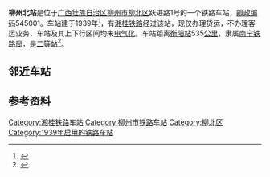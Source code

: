 {{noteTA
|1=zh-cn:始发车次; zh-hk:列車班次;
|2=zh-cn:车次; zh-hk:班次;
}}
{{Infobox China railway station
|车站名称 = 柳州北站
|图片 = Liuzhoubei Railway Station (20190420184450).jpg
|图片介绍 = 柳州北站站场（2019年4月）
|former = 柳江北站
|英文名称 = Liuzhoubei Railway Station
|车站代码 = 36248<ref>{{cite book|title=中华人民共和国铁路车站代码（GB/T 10302-2010）|publisher=中国标准出版社|year=2010|isbn=155066140495|ignore-isbn-error=true|pages=22}}</ref>
|电报码 = 
|拼音码 = 
|车站位置 = [[广西壮族自治区|广西壮族自治区]][[柳州市|柳州市]][[柳北区|柳北区]]跃进路1号
|坐标 = {{coord|24.331896|109.403498|display=inline,title}}
|归属 = [[南宁铁路局|南宁铁路局]][[柳州车务段|柳州车务段]]
|线路 = [[湘桂铁路|湘桂铁路]]
|车站等级 = [[二等站_(中铁)|二等站]]
}}
'''柳州北站'''是位于[[广西壮族自治区|广西壮族自治区]][[柳州市|柳州市]][[柳北区|柳北区]]跃进路1号的一个铁路车站，[[邮政编码|邮政编码]]545001。车站建于1939年<ref>{{cite web|url=http://lib.gxdqw.com/view-b13-57.html|title=第一节 主要车站|publisher=广西地情网|accessdate=2019-04-22|archive-date=2017-11-07|archive-url=https://web.archive.org/web/20171107005252/http://lib.gxdqw.com/view-b13-57.html|dead-url=no}}</ref>，有[[湘桂铁路|湘桂铁路]]经过该站，现仅办理货运，不办理客运业务，车站及其上下行区间均未[[电气化|电气化]]。车站距离[[衡阳站|衡阳站]]535[[公里|公里]]，隶属[[南宁铁路局|南宁铁路局]]，是[[二等站_(中铁)|二等站]]<ref>{{Cite book|title=中国铁路站名词典|last=孙本祥主编|first=|publisher=北京：[[中国铁道出版社|中国铁道出版社]]|year=2003.04|isbn=7-113-03941-3|location=|pages=480}}</ref>。

== 邻近车站 ==
{{start rail box|[[File:China_Railways.svg|16px]] [[中国铁路|中国铁路]]}}
{{s-inop|[[鹧鸪江站|鹧鸪江站]]|{{站|衡阳}}方向}}
{{s-line|[[湘桂铁路|湘桂铁路]]<br />← 7km 柳州北站 4km →}}
{{s-inop|[[柳州站|柳州站]]|{{站|同登}}方向}}
{{end box}}

== 参考资料 ==
{{reflist}}

{{湘桂铁路}}

[[Category:湘桂铁路车站|Category:湘桂铁路车站]]
[[Category:柳州市铁路车站|Category:柳州市铁路车站]]
[[Category:柳北区|Category:柳北区]]
[[Category:1939年启用的铁路车站|Category:1939年启用的铁路车站]]

{{铁路车站小作品}}
{{广西小作品}}